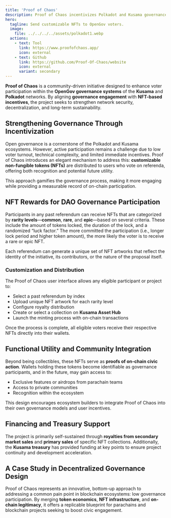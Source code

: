 ```yaml
---
title: 'Proof of Chaos'
description: Proof of Chaos incentivizes Polkadot and Kusama governance through customizable NFT rewards, boosting on-chain participation and community engagement.
hero:
  tagline: Send customizable NFTs to OpenGov voters.
  image: 
    file: ../../../../assets/polkadot1.webp
  actions:
    - text: Tool
      link: https://www.proofofchaos.app/
      icon: external
    - text: Github
      link: https://github.com/Proof-Of-Chaos/website
      icon: external
      variant: secondary
---
```



**Proof of Chaos** is a community-driven initiative designed to enhance voter participation within the **OpenGov governance systems** of the **Kusama** and **Polkadot** networks. By aligning **governance engagement** with **NFT-based incentives**, the project seeks to strengthen network security, decentralization, and long-term sustainability.

## Strengthening Governance Through Incentivization
Open governance is a cornerstone of the Polkadot and Kusama ecosystems. However, active participation remains a challenge due to low voter turnout, technical complexity, and limited immediate incentives. Proof of Chaos introduces an elegant mechanism to address this: **customizable non-fungible tokens (NFTs)** are distributed to users who vote on referenda, offering both recognition and potential future utility.

This approach gamifies the governance process, making it more engaging while providing a measurable record of on-chain participation.

## NFT Rewards for DAO Governance Participation

Participants in any past referendum can receive NFTs that are categorized by **rarity levels**—**common**, **rare**, and **epic**—based on several criteria. These include the amount of tokens locked, the duration of the lock, and a randomized “luck factor.” The more committed the participation (i.e., longer lock period and higher token amount), the more likely the voter is to receive a rare or epic NFT.

Each referendum can generate a unique set of NFT artworks that reflect the identity of the initiative, its contributors, or the nature of the proposal itself.

### Customization and Distribution
The Proof of Chaos user interface allows any eligible participant or project to:
- Select a past referendum by index
- Upload unique NFT artwork for each rarity level
- Configure royalty distribution
- Create or select a collection on **Kusama Asset Hub**
- Launch the minting process with on-chain transactions

Once the process is complete, all eligible voters receive their respective NFTs directly into their wallets.

## Functional Utility and Community Integration
Beyond being collectibles, these NFTs serve as **proofs of on-chain civic action**. Wallets holding these tokens become identifiable as governance participants, and in the future, may gain access to:
- Exclusive features or airdrops from parachain teams
- Access to private communities
- Recognition within the ecosystem

This design encourages ecosystem builders to integrate Proof of Chaos into their own governance models and user incentives.

## Financing and Treasury Support
The project is primarily self-sustained through **royalties from secondary market sales** and **primary sales** of specific NFT collections. Additionally, the **Kusama treasury** has provided funding at key points to ensure project continuity and development acceleration.

## A Case Study in Decentralized Governance Design
Proof of Chaos represents an innovative, bottom-up approach to addressing a common pain point in blockchain ecosystems: low governance participation. By merging **token economics**, **NFT infrastructure**, and **on-chain legitimacy**, it offers a replicable blueprint for parachains and blockchain projects seeking to boost civic engagement.


